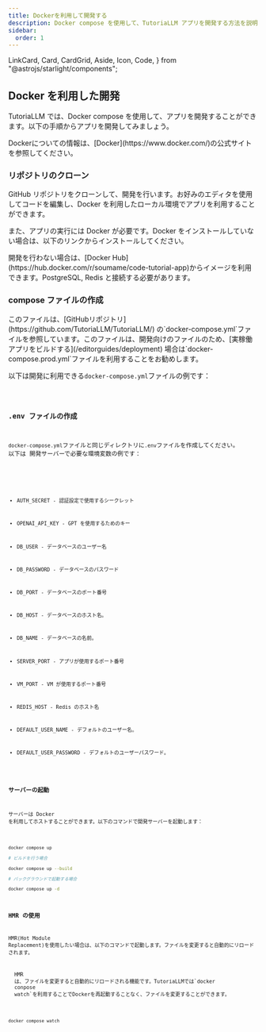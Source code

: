 ```yaml
---
title: Dockerを利用して開発する
description: Docker compose を使用して、TutoriaLLM アプリを開発する方法を説明します。
sidebar:
  order: 1
---
```


  LinkCard,
  Card,
  CardGrid,
  Aside,
  Icon,
  Code,
} from "@astrojs/starlight/components";

## Docker を利用した開発

TutoriaLLM では、Docker compose を使用して、アプリを開発することができます。以下の手順からアプリを開発してみましょう。

<Aside type="note" title="Dockerについて">
  Dockerについての情報は、[Docker](https://www.docker.com/)の公式サイトを参照してください。
</Aside>

### リポジトリのクローン

GitHub リポジトリをクローンして、開発を行います。お好みのエディタを使用してコードを編集し、Docker を利用したローカル環境でアプリを利用することができます。

<LinkCard
  title="GitHub リポジトリ"
  description="TutoriaLLM の GitHub リポジトリを確認してください。"
  href="https://github.com/TutoriaLLM/TutoriaLLM"
/>

また、アプリの実行には Docker が必要です。Docker をインストールしていない場合は、以下のリンクからインストールしてください。

<LinkCard
  title="Docker のインストール"
  description="Docker をインストールする方法を確認してください。"
  href="https://docs.docker.com/get-docker/"
/>

<Aside type="note" title="開発を行わない場合">
  開発を行わない場合は、[Docker
  Hub](https://hub.docker.com/r/soumame/code-tutorial-app)からイメージを利用できます。PostgreSQL,
  Redis と接続する必要があります。
</Aside>

### compose ファイルの作成

<Aside type="note" title="ノート">
  このファイルは、[GitHubリポジトリ](https://github.com/TutoriaLLM/TutoriaLLM/)
  の`docker-compose.yml`ファイルを参照しています。このファイルは、開発向けのファイルのため、[実稼働アプリをビルドする](/editorguides/deployment)
  場合は`docker-compose.prod.yml`ファイルを利用することをお勧めします。
</Aside>


以下は開発に利用できる`docker-compose.yml`ファイルの例です：

<Code code={composeExample} lang="yaml" title="/docker-compose.yml" />

### .env ファイルの作成

`docker-compose.yml`ファイルと同じディレクトリに`.env`ファイルを作成してください。
以下は 開発サーバーで必要な環境変数の例です：


<Code code={envExample} lang="txt" title="/env.dev.example" />

- AUTH_SECRET - 認証設定で使用するシークレット
- OPENAI_API_KEY - GPT を使用するためのキー

- DB_USER - データベースのユーザー名
- DB_PASSWORD - データベースのパスワード
- DB_PORT - データベースのポート番号
- DB_HOST - データベースのホスト名。
- DB_NAME - データベースの名前。

- SERVER_PORT - アプリが使用するポート番号
- VM_PORT - VM が使用するポート番号

- REDIS_HOST - Redis のホスト名

- DEFAULT_USER_NAME - デフォルトのユーザー名。
- DEFAULT_USER_PASSWORD - デフォルトのユーザーパスワード。

### サーバーの起動

サーバーは Docker を利用してホストすることができます。以下のコマンドで開発サーバーを起動します：

```sh

docker compose up

# ビルドを行う場合

docker compose up --build

# バックグラウンドで起動する場合

docker compose up -d

```

### HMR の使用

HMR(Hot Module Replacement)を使用したい場合は、以下のコマンドで起動します。ファイルを変更すると自動的にリロードされます。

<Aside type="note" title="HMRとは">
  HMR
  は、ファイルを変更すると自動的にリロードされる機能です。TutoriaLLMでは`docker
  conpose
  watch`を利用することでDockerを再起動することなく、ファイルを変更することができます。
</Aside>

```sh

docker compose watch

```
